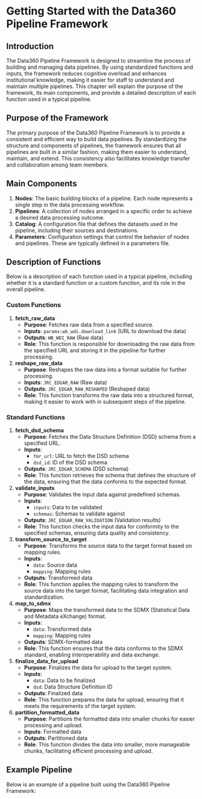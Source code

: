 # Getting Started with the Data360 Pipeline Framework

## Introduction

The Data360 Pipeline Framework is designed to streamline the process of building and managing data pipelines. By using standardized functions and inputs, the framework reduces cognitive overload and enhances institutional knowledge, making it easier for staff to understand and maintain multiple pipelines. This chapter will explain the purpose of the framework, its main components, and provide a detailed description of each function used in a typical pipeline.

## Purpose of the Framework

The primary purpose of the Data360 Pipeline Framework is to provide a consistent and efficient way to build data pipelines. By standardizing the structure and components of pipelines, the framework ensures that all pipelines are built in a similar fashion, making them easier to understand, maintain, and extend. This consistency also facilitates knowledge transfer and collaboration among team members.

## Main Components

1. **Nodes**: The basic building blocks of a pipeline. Each node represents a single step in the data processing workflow.
2. **Pipelines**: A collection of nodes arranged in a specific order to achieve a desired data processing outcome.
3. **Catalog**: A configuration file that defines the datasets used in the pipeline, including their sources and destinations.
4. **Parameters**: Configuration settings that control the behavior of nodes and pipelines. These are typically defined in a parameters file.

## Description of Functions

Below is a description of each function used in a typical pipeline, including whether it is a standard function or a custom function, and its role in the overall pipeline.

### Custom Functions

1. **fetch_raw_data**
   - **Purpose**: Fetches raw data from a specified source.
   - **Inputs**: `params:wb_wdi.download_link` (URL to download the data)
   - **Outputs**: `WB_WDI_RAW` (Raw data)
   - **Role**: This function is responsible for downloading the raw data from the specified URL and storing it in the pipeline for further processing.

2. **reshape_raw_data**
   - **Purpose**: Reshapes the raw data into a format suitable for further processing.
   - **Inputs**: `JRC_EDGAR_RAW` (Raw data)
   - **Outputs**: `JRC_EDGAR_RAW_RESHAPED` (Reshaped data)
   - **Role**: This function transforms the raw data into a structured format, making it easier to work with in subsequent steps of the pipeline.

### Standard Functions

1. **fetch_dsd_schema**
   - **Purpose**: Fetches the Data Structure Definition (DSD) schema from a specified URL.
   - **Inputs**: 
     - `fmr_url`: URL to fetch the DSD schema
     - `dsd_id`: ID of the DSD schema
   - **Outputs**: `JRC_EDGAR_SCHEMA` (DSD schema)
   - **Role**: This function retrieves the schema that defines the structure of the data, ensuring that the data conforms to the expected format.

2. **validate_inputs**
   - **Purpose**: Validates the input data against predefined schemas.
   - **Inputs**: 
     - `inputs`: Data to be validated
     - `schemas`: Schemas to validate against
   - **Outputs**: `JRC_EDGAR_RAW_VALIDATION` (Validation results)
   - **Role**: This function checks the input data for conformity to the specified schemas, ensuring data quality and consistency.

3. **transform_source_to_target**
   - **Purpose**: Transforms the source data to the target format based on mapping rules.
   - **Inputs**: 
     - `data`: Source data
     - `mapping`: Mapping rules
   - **Outputs**: Transformed data
   - **Role**: This function applies the mapping rules to transform the source data into the target format, facilitating data integration and standardization.

4. **map_to_sdmx**
   - **Purpose**: Maps the transformed data to the SDMX (Statistical Data and Metadata eXchange) format.
   - **Inputs**: 
     - `data`: Transformed data
     - `mapping`: Mapping rules
   - **Outputs**: SDMX-formatted data
   - **Role**: This function ensures that the data conforms to the SDMX standard, enabling interoperability and data exchange.

5. **finalize_data_for_upload**
   - **Purpose**: Finalizes the data for upload to the target system.
   - **Inputs**: 
     - `data`: Data to be finalized
     - `dsd`: Data Structure Definition ID
   - **Outputs**: Finalized data
   - **Role**: This function prepares the data for upload, ensuring that it meets the requirements of the target system.

6. **partition_formatted_data**
   - **Purpose**: Partitions the formatted data into smaller chunks for easier processing and upload.
   - **Inputs**: Formatted data
   - **Outputs**: Partitioned data
   - **Role**: This function divides the data into smaller, more manageable chunks, facilitating efficient processing and upload.

## Example Pipeline

Below is an example of a pipeline built using the Data360 Pipeline Framework:


